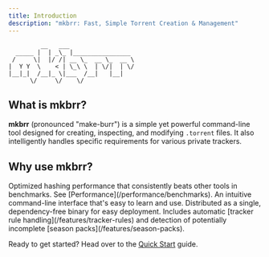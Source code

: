 ```yaml
---
title: Introduction
description: "mkbrr: Fast, Simple Torrent Creation & Management"
---
```



```
         __   ___ 
  _____ |  | _\_ |________________
 /     \|  |/ /| __ \_  __ \_  __ \
|  Y Y  \    < | \_\ \  | \/|  | \/
|__|_|  /__|_ \|___  /__|   |__|
      \/     \/    \/
```

## What is mkbrr?

**mkbrr** (pronounced "make-burr") is a simple yet powerful command-line tool designed for creating, inspecting, and modifying `.torrent` files. It also intelligently handles specific requirements for various private trackers.

## Why use mkbrr?

<CardGroup cols={2}>
  <Card title="🚀 Blazing Fast" icon="bolt">
    Optimized hashing performance that consistently beats other tools in benchmarks. See [Performance](/performance/benchmarks).
  </Card>
  <Card title="🔧 Simple CLI" icon="terminal">
    An intuitive command-line interface that's easy to learn and use.
  </Card>
  <Card title="📦 Portable" icon="box-archive">
    Distributed as a single, dependency-free binary for easy deployment.
  </Card>
  <Card title="💡 Smart Features" icon="lightbulb">
    Includes automatic [tracker rule handling](/features/tracker-rules) and detection of potentially incomplete [season packs](/features/season-packs).
  </Card>
</CardGroup>

Ready to get started? Head over to the [Quick Start](/quickstart) guide.
